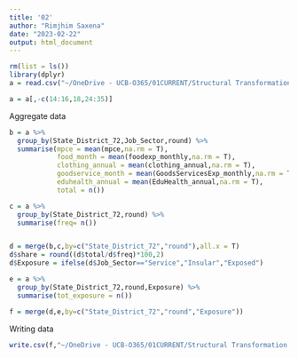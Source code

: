 ```yaml
---
title: '02'
author: "Rimjhim Saxena"
date: "2023-02-22"
output: html_document
---
```


```r
rm(list = ls())
library(dplyr)
a = read.csv("~/OneDrive - UCB-O365/01CURRENT/Structural Transformation Climate Change India/Data/04Append/nss_43_51_56_57_63_66.csv")

a = a[,-c(14:16,18,24:35)]

```


Aggregate data 
```r
b = a %>% 
  group_by(State_District_72,Job_Sector,round) %>% 
  summarise(mpce = mean(mpce,na.rm = T),
            food_month = mean(foodexp_monthly,na.rm = T),
            clothing_annual = mean(clothing_annual,na.rm = T),
            goodservice_month = mean(GoodsServicesExp_monthly,na.rm = T),
            eduhealth_annual = mean(EduHealth_annual,na.rm = T),
            total = n())

c = a %>% 
  group_by(State_District_72,round) %>% 
  summarise(freq= n())


d = merge(b,c,by=c("State_District_72","round"),all.x = T)
d$share = round((d$total/d$freq)*100,2)
d$Exposure = ifelse(d$Job_Sector=="Service","Insular","Exposed")

e = a %>% 
  group_by(State_District_72,round,Exposure) %>% 
  summarise(tot_exposure = n())

f = merge(d,e,by=c("State_District_72","round","Exposure"))

```

Writing data
```r
write.csv(f,"~/OneDrive - UCB-O365/01CURRENT/Structural Transformation Climate Change India/Data/05Final/final-data.csv",row.names = F)

```

